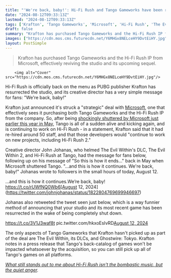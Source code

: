 ```yaml
---
title: "'We're back, baby!': Hi-Fi Rush and Tango Gameworks have been resurrected by PUBG publisher Krafton, with 50 transferred developers now working on Hi-Fi Rush 2"
date: "2024-08-12T09:33:13Z"
lastmod: "2024-08-12T09:33:13Z"
tags: ['Krafton', 'Tango Gameworks', 'Microsoft', 'Hi-Fi Rush', 'The Evil Within', 'Ghostwire: Tokyo']
draft: false
summary: "Krafton has purchased Tango Gameworks and the Hi-Fi Rush IP from Microsoft, effectively reviving the studio and its upcoming sequel."
images: ["https://cdn.mos.cms.futurecdn.net/Y6MHGx8NELceHY9DvtEiHY.jpg"]
layout: PostSimple
---
```

> Krafton has purchased Tango Gameworks and the Hi-Fi Rush IP from Microsoft, effectively reviving the studio and its upcoming sequel.


        <img alt="Cover" src="https://cdn.mos.cms.futurecdn.net/Y6MHGx8NELceHY9DvtEiHY.jpg"/>
        
Hi-Fi Rush is officially back on the menu as PUBG publisher Krafton has resurrected the studio, and its creative director has a very simple message for fans: "We're back, baby!"

Krafton just announced it's struck a "strategic" deal with [Microsoft](https://www.gamesradar.com/tag/microsoft/), one that effectively sees it purchasing both Tango Gameworks and the Hi-Fi Rush IP from the company. So, after being [shockingly shuttered by Microsoft just earlier this year in May](https://www.gamesradar.com/games/action/microsoft-reportedly-closing-the-bethesda-studios-behind-redfall-hi-fi-rush-and-more-following-reprioritization-of-titles-and-resources/), Tango is all of a sudden alive and kicking again, and is continuing to work on Hi-Fi Rush - in a statement, Krafton said that it had re-hired around 50 staff, and that those developers would "continue to work on new projects, including Hi-Fi Rush 2."

Creative director John Johanas, who helmed The Evil Within's DLC, The Evil Within 2, and Hi-Fi Rush at Tango, had the message for fans below, following up on his message of "So this is how it ends…" back in May when Microsoft shuttered Tango. "...and this is how it continues. We're back, baby!" Johanas wrote to followers in the small hours of today, August 12.

…and this is how it continues.We’re back, baby! https://t.co/rUWfNQ0Wb6[August 12, 2024](https://twitter.com/johnjohanas/status/1822804769699946697)

Johanas also retweeted the tweet seen just below, which is a way funnier method of announcing that your studio and its most recent game has been resurrected in the wake of being completely shut down.

https://t.co/3V1J3waf8t pic.twitter.com/hkxoEsIvRD[August 12, 2024](https://twitter.com/TheNCSmaster/status/1822793432529551399)

The only aspects of Tango Gameworks that Krafton hasn't picked up as part of the deal are The Evil Within, its DLCs, and Ghostwire: Tokyo. Krafton notes in a press release that Tango's back-catalog of games won't be impacted whatsoever by the acquisition, so you can still pick up all of Tango's games on all platforms.

[<em>What still stands out to me about Hi-Fi Rush isn't the bombastic music, but the quiet anger</em>](https://www.gamesradar.com/games/action/what-still-stands-out-to-me-about-hi-fi-rush-isnt-the-bombastic-music-but-the-quiet-anger/)*.*
        
